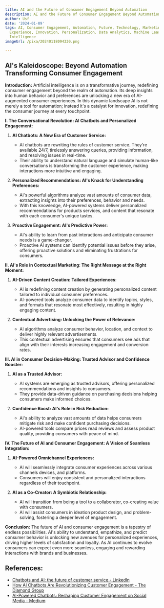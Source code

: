```yaml
---
title: AI and the Future of Consumer Engagement Beyond Automation
description: AI and the Future of Consumer Engagement Beyond Automation
author: Usf
date: '2024-01-09'
tags: AI, Consumer Engagement, Automation, Future, Technology, Marketing, Customer
  Experience, Innovation, Personalization, Data Analytics, Machine Learning, Artificial
  Intelligence
imageUrl: /pixa/20240118094330.png

---
```

## AI's Kaleidoscope: Beyond Automation Transforming Consumer Engagement

**Introduction:**
Artificial intelligence is on a transformative journey, redefining consumer engagement beyond the realm of automation. Its deep insights  into human behavior and preferences are unlocking a new era of AI-augmented consumer experiences. In this dynamic landscape AI is not merely a tool for automation; instead  it's a catalyst for innovation, redefining the consumer journey at every touchpoint.

**I. The Conversational Revolution: AI Chatbots and Personalized Engagement:**

1. **AI Chatbots: A New Era of Customer Service:**
   - AI chatbots are rewriting the rules of  customer service. They're available 24/7, tirelessly answering queries, providing information, and resolving issues in real-time.
   - Their ability to understand natural language  and simulate human-like conversations is transforming the customer experience,  making interactions more intuitive and engaging.

2. **Personalized Recommendations: AI's Knack  for  Understanding Preferences:**
   - AI's powerful algorithms  analyze vast amounts of consumer data, extracting  insights into  their preferences, behavior and needs.
   - With this  knowledge, AI-powered systems deliver personalized recommendations for products services, and content that resonate with  each consumer's unique tastes.

3. **Proactive Engagement: AI's Predictive  Power:**
    - AI's ability to learn from past interactions and anticipate consumer  needs is  a game-changer.
   - Proactive AI systems can  identify potential issues before they arise, offering proactive  solutions and eliminating frustrations for consumers.

**II. AI's Role in Contextual Marketing: The  Right Message at the  Right Moment:**

1. **AI-Driven Content Creation: Tailored Experiences:**
   - AI  is redefining content creation by generating personalized content tailored to individual consumer preferences.
   - AI-powered  tools analyze consumer data to  identify topics, styles, and formats that resonate most effectively, resulting in highly engaging content.

2. **Contextual Advertising: Unlocking the Power of Relevance:**
    -  AI algorithms analyze consumer behavior, location, and context to deliver highly relevant advertisements.
   - This contextual advertising ensures  that consumers see ads that align with their interests increasing engagement and conversion rates.

**III. AI in Consumer Decision-Making:  Trusted Advisor and Confidence Booster:**

1. **AI as  a Trusted Advisor:**
    - AI systems are emerging as trusted advisors, offering personalized recommendations and insights to consumers.
     -  They provide data-driven  guidance on purchasing decisions helping consumers make informed  choices.

2. **Confidence Boost: AI's Role in Risk Reduction:**
   - AI's ability to analyze  vast amounts of  data helps consumers mitigate  risk and  make  confident purchasing decisions.
   - AI-powered tools compare prices read reviews and assess product quality, providing  consumers with peace of mind.

**IV.  The Future of AI and Consumer Engagement:  A Vision of Seamless Integration:**

1. **AI-Powered Omnichannel Experiences:**
   - AI will seamlessly integrate consumer  experiences across various channels devices, and platforms.
   - Consumers  will enjoy  consistent and personalized interactions regardless of  their touchpoint.

2. **AI as  a Co-Creator: A Symbiotic Relationship:**
   - AI will  transition from being a tool to a collaborator, co-creating value with consumers.
    - AI  will assist consumers in ideation product design, and problem-solving, fostering a deeper level of  engagement.

**Conclusion:**
The future of AI and consumer engagement  is a tapestry of endless possibilities. AI's ability to understand, empathize, and predict consumer behavior is unlocking new avenues for personalized experiences, driving  higher levels of satisfaction and loyalty. As AI continues to evolve consumers can  expect even more  seamless, engaging and rewarding interactions with brands and businesses.

## References:
- [Chatbots and AI: the future of customer service - LinkedIn](https://www.linkedin.com/pulse/chatbots-ai-future-customer-service-martekings)
- [How AI Chatbots Are Revolutionizing Customer Engagement - The Diamond Group](https://www.diamond-group.co/blog/how-ai-chatbots-are-revolutionizing-customer-engagement)
- [AI-Powered Chatbots: Reshaping Customer Engagement on Social Media - Medium](https://medium.com/@fm483756/ai-powered-chatbots-reshaping-customer-engagement-on-social-media-c3c763c0a680)
